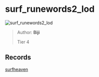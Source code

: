 
# surf_runewords2_lod

![surf_runewords2_lod](https://raw.githubusercontent.com/Sayt123/SurfMapPics/Maps-and-bonuses/csgo/surf_runewords2_lod.jpg)

> Author: **Biji**
>
> Tier 4

## Records

[surfheaven](https://surfheaven.eu/map/surf_runewords2_lod)
